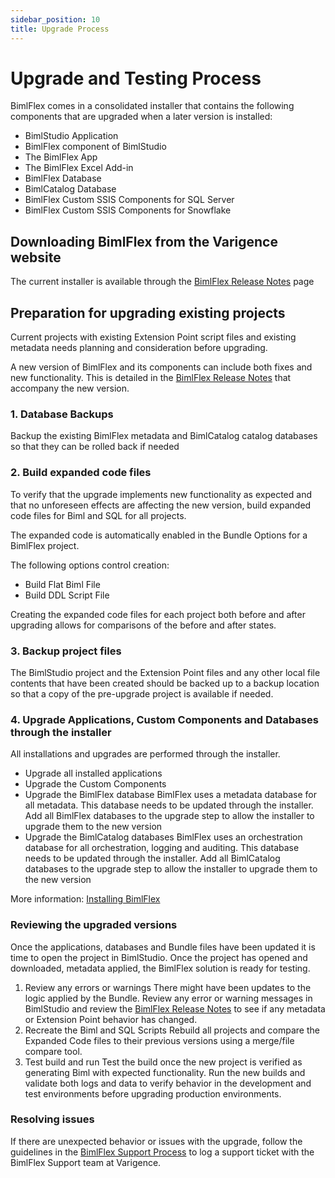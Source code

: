 ---
sidebar_position: 10
title: Upgrade Process
---
<head>
  <meta name="varigenceProduct" content="BimlFlex"></meta>
  <meta name="varigenceArticleType" content="Walkthrough"></meta>
</head>

# Upgrade and Testing Process

BimlFlex comes in a consolidated installer that contains the following components that are upgraded when a later version is installed:

* BimlStudio Application
* BimlFlex component of BimlStudio
* The BimlFlex App
* The BimlFlex Excel Add-in
* BimlFlex Database
* BimlCatalog Database
* BimlFlex Custom SSIS Components for SQL Server
* BimlFlex Custom SSIS Components for Snowflake

## Downloading BimlFlex from the Varigence website

The current installer is available through the [BimlFlex Release Notes](../release-notes) page

## Preparation for upgrading existing projects

Current projects with existing Extension Point script files and existing metadata needs planning and consideration before upgrading.

A new version of BimlFlex and its components can include both fixes and new functionality. This is detailed in the [BimlFlex Release Notes](../release-notes) that accompany the new version.

### 1. Database Backups

Backup the existing BimlFlex metadata and BimlCatalog catalog databases so that they can be rolled back if needed

### 2. Build expanded code files

To verify that the upgrade implements new functionality as expected and that no unforeseen effects are affecting the new version, build expanded code files for Biml and SQL for all projects.

The expanded code is automatically enabled in the Bundle Options for a BimlFlex project.

The following options control creation:

* Build Flat Biml File
* Build DDL Script File

Creating the expanded code files for each project both before and after upgrading allows for comparisons of the before and after states.

### 3. Backup project files

The BimlStudio project and the Extension Point files and any other local file contents that have been created should be backed up to a backup location so that a copy of the pre-upgrade project is available if needed.

### 4. Upgrade Applications, Custom Components and Databases through the installer

All installations and upgrades are performed through the installer.

* Upgrade all installed applications
* Upgrade the Custom Components
* Upgrade the BimlFlex database
    BimlFlex uses a metadata database for all metadata. This database needs to be updated through the installer. Add all BimlFlex databases to the upgrade step to allow the installer to upgrade them to the new version
* Upgrade the BimlCatalog databases
    BimlFlex uses an orchestration database for all orchestration, logging and auditing. This database needs to be updated through the installer. Add all BimlCatalog databases to the upgrade step to allow the installer to upgrade them to the new version

More information: [Installing BimlFlex](./installing-bimlflex)

### Reviewing the upgraded versions

Once the applications, databases and Bundle files have been updated it is time to open the project in BimlStudio. Once the project has opened and downloaded, metadata applied, the BimlFlex solution is ready for testing.

1. Review any errors or warnings
    There might have been updates to the logic applied by the Bundle. Review any error or warning messages in BimlStudio and review the [BimlFlex Release Notes](../release-notes) to see if any metadata or Extension Point behavior has changed.
1. Recreate the Biml and SQL Scripts
    Rebuild all projects and compare the Expanded Code files to their previous versions using a merge/file compare tool.
1. Test build and run
    Test the build once the new project is verified as generating Biml with expected functionality.
    Run the new builds and validate both logs and data to verify behavior in the development and test environments before upgrading production environments.

### Resolving issues

If there are unexpected behavior or issues with the upgrade, follow the guidelines in the [BimlFlex Support Process](../support/support-process) to log a support ticket with the BimlFlex Support team at Varigence.

